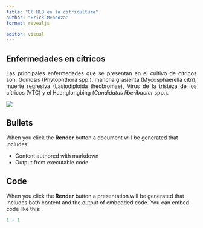 ```yaml
---
title: "El HLB en la citricultura"
author: "Erick Mendoza"
format: revealjs

editor: visual
---
```


## Enfermedades en cítricos

::: {style="text-align:justify"}
Las principales enfermedades que se presentan en el cultivo de cítricos son: Gomosis (Phytophthora spp.), mancha grasienta (Mycosphaerella citri), muerte regresiva (Lasiodiploida theobromae), Virus de la tristeza de los cítricos (VTC) y el Huanglongbing (*Candidatus liberibacter* spp.).
:::

![](4.1.jpg)

## Bullets

When you click the **Render** button a document will be generated that includes:

-   Content authored with markdown
-   Output from executable code

## Code

When you click the **Render** button a presentation will be generated that includes both content and the output of embedded code. You can embed code like this:

```r
1 + 1
```
